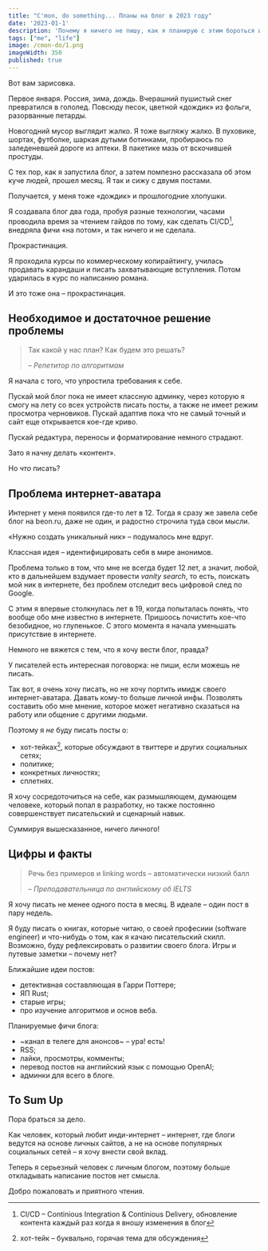 ```yaml
---
title: "C'mon, do something... Планы на блог в 2023 году"
date: '2023-01-1'
description: 'Почему я ничего не пишу, как я планирую с этим бороться и что ждать от блога.'
tags: ["me", "life"]
image: /cmon-do/1.png
imageWidth: 350
published: true
---
```


Вот вам зарисовка. 

Первое января. Россия, зима, дождь. Вчерашний пушистый снег превратился в гололед. 
Повсюду песок, цветной «дождик» из фольги, разорванные петарды.

Новогодний мусор выглядит жалко. Я тоже выгляжу жалко. В пуховике, шортах, футболке, шаркая дутыми ботинками, 
пробираюсь по заледеневшей дороге из аптеки. В пакетике мазь от вскочившей простуды. 

С тех пор, как я запустила блог, а затем
помпезно рассказала об этом куче людей, прошел месяц. Я так и сижу с двумя постами. 

Получается, у меня тоже «дождик» и прошлогодние хлопушки.

Я создавала блог два года, пробуя разные технологии, часами проводила время за чтением гайдов по тому, 
как сделать CI/CD[^1], внедряла фичи  «на потом», и так ничего и не сделала. 

Прокрастинация. 

Я проходила курсы по коммерческому копирайтингу, 
училась продавать карандаши и писать захватывающие вступления. Потом ударилась в курс по написанию романа. 

И это тоже она – прокрастинация.

## Необходимое и достаточное решение проблемы

>
> Так какой у нас план? Как будем это решать?
>
> – <cite>Репетитор по алгоритмам</cite>
>

Я начала с того, что упростила требования к себе. 

Пускай мой блог пока не имеет классную админку, через которую 
я смогу на лету со всех устройств писать посты, а также не имеет режим просмотра черновиков. Пускай адаптив пока что 
не самый точный и сайт еще открывается кое-где криво.

Пускай редактура, переносы и форматирование немного страдают.

Зато я начну делать «контент».

Но _что_ писать?

## Проблема интернет-аватара

Интернет у меня появился где-то лет в 12. Тогда я сразу же завела себе блог на beon.ru, даже не один,
и радостно строчила туда свои мысли. 

«Нужно создать уникальный ник» – подумалось мне вдруг. 

Классная идея – идентифицировать себя в мире анонимов.

Проблема только в том, что мне не всегда будет 12 лет, а значит, любой, кто в дальнейшем вздумает 
провести _vanity search_, то есть, поискать мой ник в интернете, без проблем отследит весь цифровой след по Google.

С этим я впервые столкнулась лет в 19, когда попыталась понять, что вообще обо мне известно в интернете.
Пришоось почистить кое-что безобидное, но глупенькое. С этого момента я начала уменьшать присутствие в интернете.

Немного не вяжется с тем, что я хочу вести блог, правда? 

У писателей есть интересная поговорка: не пиши, если можешь не писать.

Так вот, я очень хочу писать, но не хочу портить имидж своего интернет-аватара. Давать кому-то больше 
личной инфы. Позволять составить обо мне мнение, которое может негативно сказаться на работу или общение
с другими людьми.

Поэтому я *не* буду писать посты о:

- хот-тейках[^2], которые обсуждают в твиттере и других социальных сетях;
- политике;
- конкретных личностях;
- сплетнях.

Я хочу сосредоточиться на себе, как размышляющем, думающем человеке, который попал в разработку, 
но также постоянно совершенствует писательский и сценарный навык.

Суммируя вышесказанное, ничего личного! 

## Цифры и факты 

>
> Речь без примеров и linking words – автоматически низкий балл
>
> – <cite>Преподавательница по английскому об IELTS</cite>
>

Я хочу писать не менее одного поста в месяц. В идеале – один пост в пару недель.

Я буду писать о книгах, которые читаю, о своей професиии (software engineer) и что-нибудь 
о том, как я качаю писательский скилл. Возможно, буду рефлексировать о развитии своего блога.
Игры и путевые заметки – почему нет?

Ближайшие идеи постов:

- детективная составляющая в Гарри Поттере;
- ЯП Rust;
- старые игры;
- про изучение алгоритмов и основ веба.

Планируемые фичи блога:

- ~канал в телеге для анонсов~ – ура! есть!
- RSS;
- лайки, просмотры, комменты;
- перевод постов на английский язык с помощью OpenAI;
- админки для всего в блоге.

## To Sum Up

Пора браться за дело. 

Как человек, который любит инди-интернет – интернет, где блоги ведутся на основе личных сайтов, а не 
на основе популярных социальных сетей – я хочу внести свой вклад. 

Теперь я серьезный человек с личным блогом, поэтому больше откладывать написание постов нет смысла.

Добро пожаловать и приятного чтения.


[^1]: CI/CD – Continious Integration & Continious Delivery, 
обновление контента каждый раз когда я вношу изменения в блог

[^2]: хот-тейк – буквально, горячая тема для обсуждения